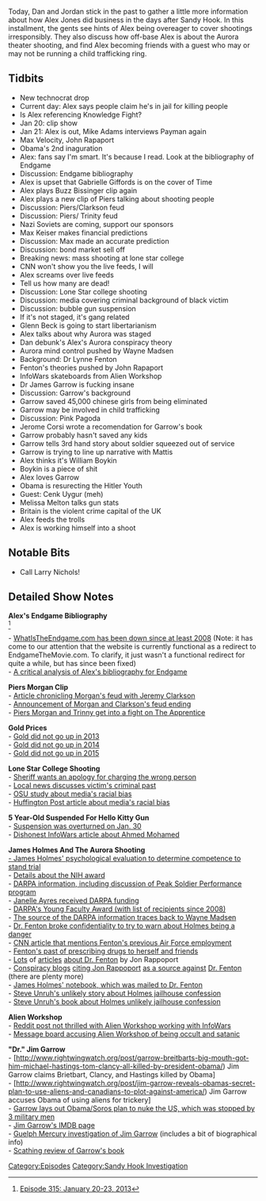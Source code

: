 {{DEFAULTSORT:
    #_EPISODE_0298:January 20-23, 2013
}}{{Episode
    | title             = January 20-23, 2013
    | caption           = [https://knowledgefight.libsyn.com/knowledge-fight-january-20-23-2013 Listen to this episode on Libsyn]
    | episodeNumber     = 298
    | length            = 02:21:57
    | airDate           = May 20, 2019
    | coverageStartDate = January 20, 2013
    | coverageEndDate   = January 23, 2013
    | episodeType       = [[:Category:Sandy Hook Investigation|Sandy Hook Investigation]]
    | appearance        = [[Mike Adams]], [[Denny Payman]], [[Max Velocity]], [[John Rapaport]], [[Gabrielle Giffords]], [[Buzz Bissinger]], [[Piers Morgan]], [[Jeremy Clarkson]], [[Max Keiser]], [[Glenn Beck]], [[Wayne Madsen]], [[Dr Lynne Fenton]], [[Dr James Garrow]], [[Jerome Corsi]], [[Jim Mattis]], [[William Boykin]], [[Cenk Uygur]], [[Melissa Melton]]
    | oocDrop           = I pee in my back yard
    | previousEpisode   = [[297: January 17-18, 2013]]
    | nextEpisode       = [[299: May 17-20, 2019]]
}}

{{Stub}}

Today, Dan and Jordan stick in the past to gather a little more information about how Alex Jones did business in the days after Sandy Hook. In this installment, the gents see hints of Alex being overeager to cover shootings irresponsibly. They also discuss how off-base Alex is about the Aurora theater shooting, and find Alex becoming friends with a guest who may or may not be running a child trafficking ring.

==Tidbits==

*New technocrat drop
*Current day: Alex says people claim he's in jail for killing people
*Is Alex referencing Knowledge Fight?
*Jan 20: clip show
*Jan 21: Alex is out, Mike Adams interviews Payman again
*Max Velocity, John Rapaport
*Obama's 2nd inaguration
*Alex: fans say I'm smart. It's because I read. Look at the bibliography of Endgame
*Discussion: Endgame bibliography
*Alex is upset that Gabrielle Giffords is on the cover of Time
*Alex plays Buzz Bissinger clip again
*Alex plays a new clip of Piers talking about shooting people
*Discussion: Piers/Clarkson feud
*Discussion: Piers/ Trinity feud
*Nazi Soviets are coming, support our sponsors
*Max Keiser makes financial predictions
*Discussion: Max made an accurate prediction
*Discussion: bond market sell off
*Breaking news: mass shooting at lone star college
*CNN won't show you the live feeds, I will
*Alex screams over live feeds
*Tell us how many are dead!
*Discussion: Lone Star college shooting
*Discussion: media covering criminal background of black victim
*Discussion: bubble gun suspension
*If it's not staged, it's gang related
*Glenn Beck is going to start libertarianism
*Alex talks about why Aurora was staged
*Dan debunk's Alex's Aurora conspiracy theory
*Aurora mind control pushed by Wayne Madsen
*Background: Dr Lynne Fenton
*Fenton's theories pushed by John Rapaport
*InfoWars skateboards from Alien Workshop
*Dr James Garrow is fucking insane
*Discussion: Garrow's background
*Garrow saved 45,000 chinese girls from being eliminated
*Garrow may be involved in child trafficking
*Discussion: Pink Pagoda
*Jerome Corsi wrote a recomendation for Garrow's book
*Garrow probably hasn't saved any kids
*Garrow tells 3rd hand story about soldier squeezed out of service
*Garrow is trying to line up narrative with Mattis
*Alex thinks it's William Boykin
*Boykin is a piece of shit
*Alex loves Garrow
*Obama is resurecting the Hitler Youth
*Guest: Cenk Uygur (meh)
*Melissa Melton talks gun stats
*Britain is the violent crime capital of the UK
*Alex feeds the trolls
*Alex is working himself into a shoot

==Notable Bits==

*Call Larry Nichols!

==Detailed Show Notes==

'''Alex's Endgame Bibliography'''<br /><ref>[https://knowledgefight.com/research/2019/5/18/episode-315-january-20-23-2013 Episode 315: January 20-23, 2013]</ref>

- [https://web.archive.org/web/20080701000000*/www.whatistheendgame.com WhatIsTheEndgame.com has been down since at least 2008] (Note: it has come to our attention that the website is currently functional as a redirect to EndgameTheMovie.com. To clarify, it just wasn't a functional redirect for quite a while, but has since been fixed)<br />

- [https://knowledgefight.com/business/2018/2/18/endgame-coverage-bibliography A critical analysis of Alex's bibliography for Endgame]

'''Piers Morgan Clip'''<br />

- [https://www.theguardian.com/media/2004/mar/17/mediamonkey.pressandpublishing Article chronicling Morgan's feud with Jeremy Clarkson]<br />

- [https://www.businessinsider.com/top-gear-host-jeremy-clarkson-ended-feud-with-piers-morgan-2015-3 Announcement of Morgan and Clarkson's feud ending]<br />

- [https://www.youtube.com/watch?v=XemVEZptoZo Piers Morgan and Trinny get into a fight on The Apprentice]

'''Gold Prices'''<br />

- [http://www.usagold.com/reference/goldprices/2013.html Gold did not go up in 2013]<br />

- [http://www.usagold.com/reference/goldprices/2014.html Gold did not go up in 2014]<br />

- [http://www.usagold.com/reference/goldprices/2015.html Gold did not go up in 2015]

'''Lone Star College Shooting'''<br />

- [https://abc11.com/archive/8971310/ Sheriff wants an apology for charging the wrong person]<br />

- [https://www.click2houston.com/news/hcso-man-22-charged-in-shooting-at-lone-star-college_20151124020324811 Local news discusses victim's criminal past]<br />

- [https://news.osu.edu/white-mass-shooters-receive-sympathetic-media-treatment/ OSU study about media's racial bias]<br />

- [https://www.huffpost.com/entry/when-the-media-treats-white-suspects-and-killers-better-than-black-victims_n_59c14adbe4b0f22c4a8cf212 Huffington Post article about media's racial bias]

'''5 Year-Old Suspended For Hello Kitty Gun'''<br />

- [https://wnep.com/2013/01/30/school-board-erases-suspension-of-5-year-old-with-hello-kitty-gun/ Suspension was overturned on Jan. 30]<br />

- [https://www.infowars.com/judge-clock-kid-family-could-be-charged-with-fraud-if-incident-is-proved-purposeful-hoax/ Dishonest InfoWars article about Ahmed Mohamed]

'''James Holmes And The Aurora Shooting<br />

'''[https://schoolshooters.info/sites/default/files/James-Holmes-Psychiatric-Evaluation.pdf - James Holmes' psychological evaluation to determine competence to stand trial]<br />

- [https://www.denverpost.com/2012/08/04/james-holmes-was-among-elite-in-neuroscience-before-aurora-theater-massacre/ Details about the NIH award]<br />

- [https://www.darpa.mil/attachments/TestimonyArchived%20(May%2020%202009).pdf DARPA information, including discussion of Peak Soldier Performance program]<br />

- [https://www.salk.edu/news-release/janelle-ayres-receives-young-faculty-award-from-darpa/ Janelle Ayres received DARPA funding]<br />

- [https://www.darpa.mil/work-with-us/for-universities/young-faculty-award DARPA's Young Faculty Award (with list of recipients since 2008)]<br />

- [https://www.sott.net/article/248803-Wayne-Madsen-James-Holmes-Family-Tied-To-DARPA-And-Mind-Manipulation-Work The source of the DARPA information traces back to Wayne Madsen]<br />

- [https://www.denverpost.com/2015/06/16/aurora-theater-shooting-gunman-told-doctor-you-cant-kill-everyone/ Dr. Fenton broke confidentiality to try to warn about Holmes being a danger]<br />

- [https://www.cnn.com/2012/07/27/us/colorado-theater-shooting-psychiatrist/index.html CNN article that mentions Fenton's previous Air Force employment<br />

]- [https://www.mdedge.com/psychiatry/article/55528/deep-dark-past-dr-lynne-fenton Fenton's past of prescribing drugs to herself and friends]<br />

- [https://www.infowars.com/aurora-phase-2-dr-lynne-fenton-the-batman-killer-the-drugs-and-the-drug-money/ Lots] of [https://www.infowars.com/james-holmes-psychiatrist-lawyers-up/ articles] [https://web.archive.org/web/20121102064141/https://jonrappoport.wordpress.com/2012/07/28/dr-fenton-what-psychiatric-drugs-did-you-give-james-holmes/ about Dr. Fenton] by Jon Rappoport<br />

- [https://www.globalresearch.ca/the-best-reason-to-not-execute-james-holmes-he-may-have-been-a-victim-of-both-medical-and-legal-malpractice/5464363 Conspiracy blogs] [https://www.naturalnews.com/036648_Dr_Lynne_Fenton_psychiatric_drugs_James_Holmes.html citing Jon Rappoport] [http://www.robertscottbell.com/government/james-holmes-psychiatrist-lawyers-up-by-jon-rappoport/ as a source against] [https://www.lewrockwell.com/2012/12/jon-rappoport/here-come-the-grief-counselors-over-the-hill-pouring-into-newtownconnecticut/ Dr. Fenton] (there are plenty more)<br />

- [https://schoolshooters.info/sites/default/files/James_Holmes_notebook.pdf James Holmes' notebook, which was mailed to Dr. Fenton]<br />

- [https://www.westword.com/news/james-holmes-inmates-strange-tale-of-confession-and-suicide-efforts-5861525 Steve Unruh's unlikely story about Holmes jailhouse confession]<br />

- [https://www.amazon.com/Truth-Massacre-Cinema-Aurora-Colorado/dp/1628570830 Steve Unruh's book about Holmes unlikely jailhouse confession]

'''Alien Workshop'''<br />

- [https://www.reddit.com/r/skateboarding/comments/1783ue/alien_workshop_collab_decks_with_alex_jones/ Reddit post not thrilled with Alien Workshop working with InfoWars]<br />

- [http://www.evilyoshida.com/thread-1193.html Message board accusing Alien Workshop of being occult and satanic]

'''"Dr." Jim Garrow'''<br />

- [http://www.rightwingwatch.org/post/garrow-breitbarts-big-mouth-got-him-michael-hastings-tom-clancy-all-killed-by-president-obama/) Jim Garrow claims Brietbart, Clancy, and Hastings killed by Obama]<br />

- [http://www.rightwingwatch.org/post/jim-garrow-reveals-obamas-secret-plan-to-use-aliens-and-canadians-to-plot-against-america/) Jim Garrow accuses Obama of using aliens for trickery]<br />

- [http://www.rightwingwatch.org/post/the-obama-soros-conspiracy-to-nuke-america-and-kill-300-million-people-exposed/ Garrow lays out Obama/Soros plan to nuke the US, which was stopped by 3 military men]<br />

- [https://www.imdb.com/name/nm7543735/?ref_=nmbio_bio_nm Jim Garrow's IMDB page]<br />

- [https://www.guelphmercury.com/living-story/2679344-the-life-of-guelph-s-jim-garrow-he-s-garnered-wide-interest-praise-and-criticism-for-his-pink-pagoda-child-rescue-operation/ Guelph Mercury investigation of Jim Garrow] (includes a bit of biographical info)<br />

- [http://research-china.blogspot.com/2012/03/review-of-jim-garrows-pink-pagoda.html Scathing review of Garrow's book]

[[Category:Episodes]]
[[Category:Sandy Hook Investigation]]
